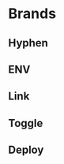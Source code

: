 



<Meta title="Brands/Logos" />

# Brands

## Hyphen

<Box direction="row">
  <Box
    background="secondary"
    padding="4xl"
    width="50"
    height="7xl"
    alignItems="center"
    justifyContent="center"
    gap="xl"
  >
    <HyphenLogoHorizontalRgbPositive width="160px" />
  </Box>
  <Box
    background="inverse"
    padding="4xl"
    width="50"
    height="7xl"
    alignItems="center"
    justifyContent="center"
    gap="xl"
  >
    <HyphenLogoHorizontalRgbNegative width="160px" />
  </Box>
</Box>

<Box direction="row">
  <Box
    background="secondary"
    padding="4xl"
    width="50"
    height="7xl"
    alignItems="center"
    justifyContent="center"
    gap="xl"
  >
    <HyphenLogoHorizontalBlack width="160px" />
  </Box>
  <Box
    background="brand-gradient"
    padding="4xl"
    width="50"
    height="7xl"
    alignItems="center"
    justifyContent="center"
    gap="xl"
  >
    <HyphenLogoHorizontalWhite width="160px" />
  </Box>
</Box>

## ENV

<Box direction="row">
  <Box
    background="secondary"
    padding="4xl"
    width="50"
    height="7xl"
    alignItems="center"
    justifyContent="center"
    gap="xl"
  >
    <EnvLogoRgbPositive width="160px" />
  </Box>
  <Box
    background="dark-purple"
    padding="4xl"
    width="50"
    height="7xl"
    alignItems="center"
    justifyContent="center"
    gap="xl"
  >
    <EnvLogoRgbNegative width="160px" />
  </Box>
</Box>

## Link

<Box direction="row">
  <Box
    background="secondary"
    padding="4xl"
    width="50"
    height="7xl"
    alignItems="center"
    justifyContent="center"
    gap="xl"
  >
    <LinkLogoRgbPositive width="160px" />
  </Box>
  <Box
    background="dark-grey"
    padding="4xl"
    width="50"
    height="7xl"
    alignItems="center"
    justifyContent="center"
    gap="xl"
  >
    <LinkLogoRgbNegative width="160px" />
  </Box>
</Box>

## Toggle

<Box direction="row">
  <Box
    background="secondary"
    padding="4xl"
    width="50"
    height="7xl"
    alignItems="center"
    justifyContent="center"
    gap="xl"
  >
    <ToggleLogoHorizontalRgbPositive width="160px" />
  </Box>
  <Box
    background="dark-purple"
    padding="4xl"
    width="50"
    height="7xl"
    alignItems="center"
    justifyContent="center"
    gap="xl"
  >
    <ToggleLogoHorizontalRgbNegative width="160px" />
  </Box>
</Box>



## Deploy

<Box direction="row">
  <Box
    background="secondary"
    padding="4xl"
    width="50"
    height="7xl"
    alignItems="center"
    justifyContent="center"
    gap="xl"
  >
    <DeployLogoHorizontalPositive width="160px" />
  </Box>
  <Box
    background="dark-purple"
    padding="4xl"
    width="50"
    height="7xl"
    alignItems="center"
    justifyContent="center"
    gap="xl"
  >
    <DeployLogoHorizontalNegative width="160px" />
  </Box>
</Box>